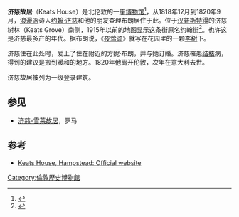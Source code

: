 {{Infobox Historic building
|name                    = 济慈故居
|image                   = Keats House.jpg
|caption                 = 
|location_town           = 北伦敦
|location_country        = 英国
|construction_start_date = ca. 1814–1815
|completion_date         = ca. 1815–1816
|style                   = 摄政
}}
'''济慈故居'''（Keats House）是北伦敦的一座[[博物馆|博物馆]]<ref name="CoLKM">{{cite web|title = Official City of London Keats House website|url = http://www.cityoflondon.gov.uk/keatshousehampstead|accessdate = 1 November 2009|deadurl = yes|archiveurl = https://archive.is/20121223150250/http://www.cityoflondon.gov.uk/keatshousehampstead|archivedate = 2012年12月23日}}</ref>，从1818年12月到1820年9月，[[浪漫派|浪漫派]]诗人[[约翰·济慈|约翰·济慈]]和他的朋友查理布朗居住于此。位于[[汉普斯特得|汉普斯特得]]的济慈树林（Keats Grove）南侧，1915年以前的地图显示这条街原名约翰街<ref>{{Cite map
  |publisher = Ordnance Survey
  |title = London, Hampstead sheet 1915
  |url = 
  |edition = 1915, 1:2500
  |section = 
  |accessdate = 2009-11-01}}</ref>。也许这是济慈最多产的年代。据布朗说，《[[夜莺颂|夜莺颂]]》就写在花园里的一颗[[李树|李树]]下。

济慈住在此处时，爱上了住在附近的方妮·布朗，并与她订婚。济慈罹患[[结核|结核]]病，得到的建议是搬到暖和的地方。1820年他离开伦敦，次年在意大利去世。

济慈故居被列为一级登录建筑。

==参见==
* [[济慈-雪莱故居|济慈-雪莱故居]]，罗马

==参考==
{{reflist|2}}
* [https://web.archive.org/web/20140924042321/http://www.cityoflondon.gov.uk/things-to-do/attractions-around-london/keats-house/Pages/default.aspx Keats House, Hampstead: Official website]

{{coord|51.5555|-0.1682|type:landmark_region:GB|format=dms|display=title}}

[[Category:倫敦歷史博物館|Category:倫敦歷史博物館]]
